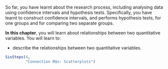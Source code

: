 ::: {.objectivesBox .objectives data-latex="{iconmonstr-target-4-240.png}"}
So far, you have learnt about the research process, including analysing data using confidence intervals and hypothesis tests.
Specifically, you have learnt to construct confidence intervals, and performs hypothesis tests, for one groups and for comparing two separate groups.

**In this chapter**, you will learn about relationships between two quantitative variables.
You will learn to:

* describe the relationships between two quantitative variables.
:::

```r
SixSteps(4, 
         "Connection RQs: Scatterplots")
```

